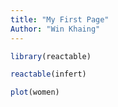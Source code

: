 ```yaml
---
title: "My First Page"
Author: "Win Khaing"
---
```


```r
library(reactable)
```

```r
reactable(infert)
```

```r
plot(women)
```

